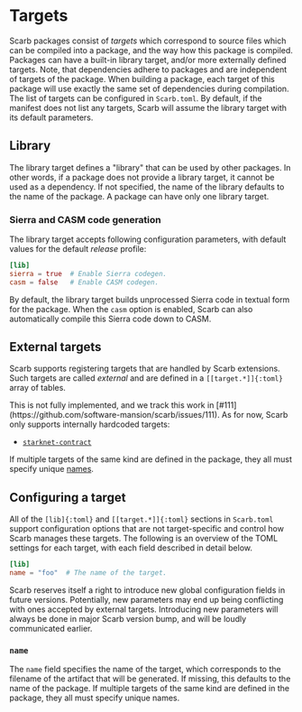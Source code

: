 
# Targets

Scarb packages consist of _targets_ which correspond to source files which can be compiled into a package, and the way how this package is compiled.
Packages can have a built-in library target, and/or more externally defined targets.
Note, that dependencies adhere to packages and are independent of targets of the package.
When building a package, each target of this package will use exactly the same set of dependencies during compilation.
The list of targets can be configured in `Scarb.toml`.
By default, if the manifest does not list any targets, Scarb will assume the library target with its default parameters.

## Library

The library target defines a "library" that can be used by other packages.
In other words, if a package does not provide a library target, it cannot be used as a dependency.
If not specified, the name of the library defaults to the name of the package.
A package can have only one library target.

### Sierra and CASM code generation

The library target accepts following configuration parameters, with default values for the default _release_ profile:

```toml copy
[lib]
sierra = true  # Enable Sierra codegen.
casm = false   # Enable CASM codegen.
```

By default, the library target builds unprocessed Sierra code in textual form for the package.
When the `casm` option is enabled, Scarb can also automatically compile this Sierra code down to CASM.

## External targets

Scarb supports registering targets that are handled by Scarb extensions.
Such targets are called _external_ and are defined in a `[[target.*]]{:toml}` array of tables.

<Callout type="info">
  This is not fully implemented, and we track this work in [#111](https://github.com/software-mansion/scarb/issues/111).
  As for now, Scarb only supports internally hardcoded targets:

- [`starknet-contract`](../starknet/contract-target)

</Callout>

If multiple targets of the same kind are defined in the package, they all must specify unique [names](#name).

## Configuring a target

All of the `[lib]{:toml}` and `[[target.*]]{:toml}` sections in `Scarb.toml` support configuration options that are not target-specific and control how Scarb manages these targets.
The following is an overview of the TOML settings for each target, with each field described in detail below.

```toml copy
[lib]
name = "foo"  # The name of the target.
```

<Callout type="warning">
  Scarb reserves itself a right to introduce new global configuration fields in
  future versions. Potentially, new parameters may end up being conflicting with
  ones accepted by external targets. Introducing new parameters will always be
  done in major Scarb version bump, and will be loudly communicated earlier.
</Callout>

### `name`

The `name` field specifies the name of the target, which corresponds to the filename of the artifact that will be generated.
If missing, this defaults to the name of the package.
If multiple targets of the same kind are defined in the package, they all must specify unique names.

